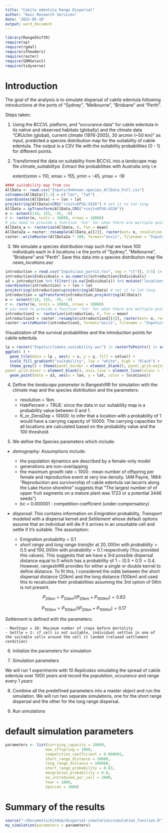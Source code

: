 ```yaml
---
title: "Cakile edentula Range Dispersal"
author: "Kwiz Research Services"
date: '2022-05-10'
output: word_document
---
```



```r
library(RangeShiftR)
require(sp)
require(rgdal)
require(sfheaders)
require(raster)
require(SDMSelect)
require(tidyverse)
```


# Introduction

The goal of the analysis is to simulate dispersal of cakile edentula following introductions at the ports of "Sydney", "Melbourne", "Brisbane" and "Perth".

Steps taken:

1. Using the BCCVL platform, and "occurance data" for cakile edentula in its native and observed habitats (globally) and the climate data "CRUclim (global), current climate (1976-2005), 30 arcmin (~50 km)" as input, predicted a species distribution map for the suitability of cakile edentula.  The output is a CSV file with the suitability probabilities (0 - 1) for different points.

2. Transformed the data on suitability from BCCVL into a landscape map file *climate_suitabilitya*. Extract the probabilities with Australia only i.e

     extent(xmin = 110, xmax = 155, ymin = -45, ymax = -9)

```r
#### suitability map from csv
AllData <- read.csv("Inputs/Unknown.species_AllData_Full.csv")
colnames(AllData)[1:2] = c("lon", "lat")
coordinates(AllData) = ~ lon + lat
proj4string(AllData)=CRS("+init=EPSG:4326") # set it to lat-long
AllData = spTransform(AllData,CRS("+init=EPSG:4326"))
e <- extent(110, 155, -45, -9)
r <- raster(e, ncols = 10000, nrows = 10000)
# you need to provide a function 'fun' for when there are multiple points per cell
AllData_a <- rasterize(AllData, r, fun = mean)
AllData2a = raster::resample(AllData_a[[2]], raster(ext= e, resolution = 1,crs=projection(AllData)))
raster::writeRaster(AllData2a * 100, format="ascii", filename = "Inputs/climate_suitability", NAflag = -9, overwrite = T, bylayer = T, datatype = "INT4U")
```


3. We simulate a species distribution map such that we have 100 individuals each in 4 locations i.e the ports of "Sydney", "Melbourne", "Brisbane" and "Perth". Save this data into a species distribution map file *news_locations.asc*

```r
introduction = read.csv("Inputs/aus_ports3.tsv", sep = "\t")[, 3:5] |> rename(lon = X, lat = Y, Individuals = NInds)
introduction$Individuals = as.numeric(introduction$Individuals)
a3 = introduction %>% filter(!is.na(Individuals)) %>% mutate("locations" =  rep(c("Syd", "Mel", "Bris", "Perth"), 100)) %>% na.omit()
coordinates(introduction) = ~ lon + lat
proj4string(introduction)=proj4string(AllData) # set it to lat-long
introduction = spTransform(introduction,proj4string(AllData))
e <- extent(110, 155, -45, -9)
r <- raster(e, ncols = 10000, nrows = 10000)
# you need to provide a function 'fun' for when there are multiple points per cell
introduction2 <- rasterize(introduction, r, fun = mean)
introduction3 = raster::resample(introduction2[[2]], raster(ext= e, resolution= 1,crs=projection(introduction)))
raster::writeRaster(introduction3, format="ascii", filename = "Inputs/news_location.asc", NAflag = -9, overwrite = T, datatype = "UTF-8")
```


Visualization of the survival probabilities and the introduction points for cakile edentula.

```r
lp = raster("Inputs/climate_suitability.asc") |> rasterToPoints() |> as.data.frame()  |> rename(value = climate_suitability) |> filter(!is.na(value))
ggplot( ) + 
  geom_tile(data = lp , aes(x = x, y = y, fill = value)) + 
  scale_fill_gradient("suitability", low = "white", high = "black") +
  theme_grey() + theme(panel.border = element_blank(), panel.grid.major = element_blank(),
panel.grid.minor = element_blank(), axis.line = element_line(colour = "black")) + 
  geom_point(data = a3, aes(x = lon, y = lat, color = locations))
```

4. Define the *landscape parameter* in RangeshiftR for simulation with the climate map and the species distribution and the parameters:

      - resolution = $1km$. 
      - HabPercent = TRUE: since the data in our suitability map is a probability value between 0 and 1. 
      - K_or_DensDep = 10000: to infer that a location with a probability of 1 would have a carrying capacity of 10000. The carrying capacities for all locations are calculated based on the probability value and the 100 threshold. 

5. We define the Species parameters which include:

- *demography*: Assumptions include:

    - the population dynamics are described by a female-only model 
    - generations are non-overlapping 
    - the maximum growth rate = 1000 : mean number of offspring per female and reproductive event at very low density. (AM Payne, 1984: "Reproduction ans survivorship of cakile edentula var.lacutris along the Lake Huron shoreline" suggests that "The largest number of of upper fruit segments on a mature plant was 1723 or a potential 3446 seeds")
    - bc = 0.000001 : competition coefficient (under-compensatory)

- *dispersal*: This contains information on *Emigration* probability, *Transport* modeled with a dispersal kernel and *Settlement* whose default options assume that an individual will die if it arrives in an unsuitable cell and settle if it’s suitable. The assumption:

    - Emigration probability = 0.1
    - *short range* and *long range transfer* at $20,000m$ with $probability = 0.5$ and $100,000m$ with $probability = 0.1$ respectively (You provided this values). This suggests that we have a 3rd possible dispersal distance equal to $0$ which has a probability of $1 - (0.5 + 0.1) = 0.4$. However, rangeshiftR  provides for either a single or double kernel to define distance. To fit this, I considered the odds between the short dispersal distance (20km) and the long distance (100km) and used this to recalculate their probabilities assuming the 3rd option of $0Km$ is not present.

$$P_{20km} = P_{20km}/{(P_{20km} + P_{100Km})} = 0.83$$

$$P_{100km} = P_{100km}/{(P_{20km} + P_{100Km})}=0.17$$

*Settlement* is defined with the parameters:

    - MaxSteps = 10: Maximum number of steps before mortality
    - Settle = 2: if cell is not suitable, individual settles in one of the suitable cells around the cell it landed (relaxed settlement condition)

6. Initialize the parameters for simulation

7. Simulation parameters

We will run $1\ experiments$ with $10\ Replicates$ simulating the spread of cakile edentula over $1000\ years$ and record the *population*, *occurance* and *range* every $1\ years$

8. Combine all the predefined parameters into a master object and run the simulation. We will run two separate simulations, one for the short range dispersal and the other for the long range dispersal.

9. Run simulations

# default simulation parameters

```r
parameters <- list(carrying_capacity = 10000, 
                  max_offspring = 1000,
                  competition_coefficient = 0.000001,
                  short_range_distance = 20000,
                  long_range_distance = 100000,
                  short_range_probability = 0.83,
                  emigration_probability = 0.0,
                  no_introduced_per_cell = 2000, 
                  Year = 1000,
                  Species = 1000)
```

# Summary of the results

```r
source("~/Documents/GitHub/dispersal-simulation/simulation_function.R")
my_simulation(parameters = parameters)
```








